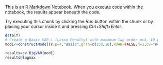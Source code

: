 

This is an [R Markdown](http://rmarkdown.rstudio.com) Notebook. When you execute code within the notebook, the results appear beneath the code. 

Try executing this chunk by clicking the *Run* button within the chunk or by placing your cursor inside it and pressing *Ctrl+Shift+Enter*. 

```r
data(Y)
# Create a Basic VAR-L (Lasso Penalty) with maximum lag order p=4, 10 gridpoints with lambda optimized according to rolling validation of 1-step ahead MSFE
mod1<-constructModel(Y,p=4,"Basic",gran=c(150,10),RVAR=FALSE,h=1,cv="Rolling",MN=FALSE,verbose=FALSE,IC=TRUE)
```

```r
results=cv.BigVAR(mod1)
results@lagmax
```

